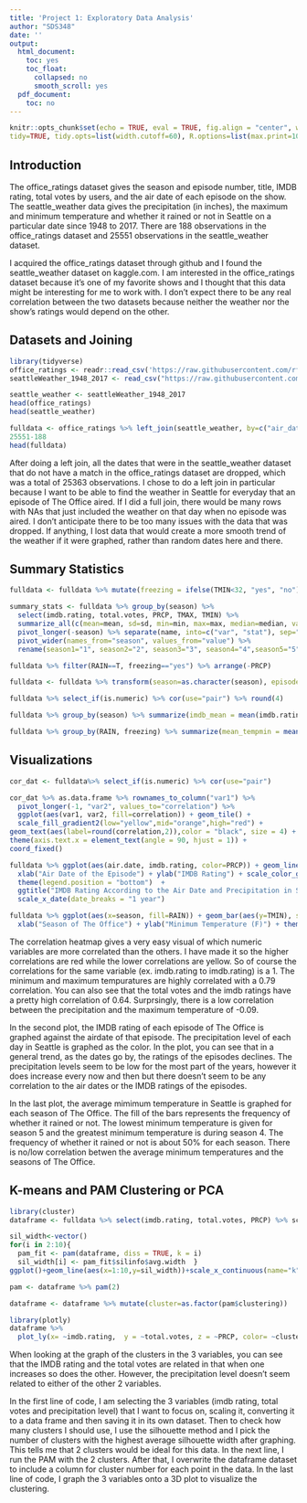```yaml
---
title: 'Project 1: Exploratory Data Analysis'
author: "SDS348"
date: ''
output:
  html_document:
    toc: yes
    toc_float:
      collapsed: no
      smooth_scroll: yes
  pdf_document:
    toc: no
---
```


```r
knitr::opts_chunk$set(echo = TRUE, eval = TRUE, fig.align = "center", warning = F, message = F,
tidy=TRUE, tidy.opts=list(width.cutoff=60), R.options=list(max.print=100))
```

## Introduction 

The office_ratings dataset gives the season and episode number, title, IMDB rating, total votes by users, and the air date of each episode on the show. The seattle_weather data gives the precipitation (in inches), the maximum and minimum temperature and whether it rained or not in Seattle on a particular date since 1948 to 2017. There are 188 observations in the office_ratings dataset and 25551 observations in the seattle_weather dataset. 

I acquired the office_ratings dataset through github and I found the seattle_weather dataset on kaggle.com. I am interested in the office_ratings dataset because it's one of my favorite shows and I thought that this data might be interesting for me to work with. I don't expect there to be any real correlation between the two datasets because neither the weather nor the show's ratings would depend on the other. 


## Datasets and Joining

```r
library(tidyverse)
office_ratings <- readr::read_csv('https://raw.githubusercontent.com/rfordatascience/tidytuesday/master/data/2020/2020-03-17/office_ratings.csv')
seattleWeather_1948_2017 <- read_csv("https://raw.githubusercontent.com/russellromney/seattle-weather/master/seattleWeather_1948-2017.csv")

seattle_weather <- seattleWeather_1948_2017
head(office_ratings)
head(seattle_weather)

fulldata <- office_ratings %>% left_join(seattle_weather, by=c("air_date" = "DATE")) 
25551-188
head(fulldata)
```

After doing a left join, all the dates that were in the seattle_weather dataset that do not have a match in the office_ratings dataset are dropped, which was a total of 25363 observations. I chose to do a left join in particular because I want to be able to find the weather in Seattle for everyday that an episode of The Office aired. If I did a full join, there would be many rows with NAs that just included the weather on that day when no episode was aired. I don't anticipate there to be too many issues with the data that was dropped. If anything, I lost data that would create a more smooth trend of the weather if it were graphed, rather than random dates here and there. 


## Summary Statistics
    
```r
fulldata <- fulldata %>% mutate(freezing = ifelse(TMIN<32, "yes", "no")) %>% rename(imdb.rating=imdb_rating) %>% rename(total.votes=total_votes) %>% rename(air.date=air_date)

summary_stats <- fulldata %>% group_by(season) %>% 
  select(imdb.rating, total.votes, PRCP, TMAX, TMIN) %>% 
  summarize_all(c(mean=mean, sd=sd, min=min, max=max, median=median, var=var)) %>% 
  pivot_longer(-season) %>% separate(name, into=c("var", "stat"), sep="_") %>% 
  pivot_wider(names_from="season", values_from="value") %>% 
  rename(season1="1", season2="2", season3="3", season4="4",season5="5", season6="6", season7="7", season8="8", season9="9")

fulldata %>% filter(RAIN==T, freezing=="yes") %>% arrange(-PRCP)

fulldata <- fulldata %>% transform(season=as.character(season), episode=as.character(episode), RAIN=as.character(RAIN)) 

fulldata %>% select_if(is.numeric) %>% cor(use="pair") %>% round(4)

fulldata %>% group_by(season) %>% summarize(imdb_mean = mean(imdb.rating), PRCP_max = max(PRCP))

fulldata %>% group_by(RAIN, freezing) %>% summarize(mean_tempmin = mean(TMIN))
```
## Visualizations

```r
cor_dat <- fulldata%>% select_if(is.numeric) %>% cor(use="pair")

cor_dat %>% as.data.frame %>% rownames_to_column("var1") %>% 
  pivot_longer(-1, "var2", values_to="correlation") %>% 
  ggplot(aes(var1, var2, fill=correlation)) + geom_tile() + 
  scale_fill_gradient2(low="yellow",mid="orange",high="red") + 
geom_text(aes(label=round(correlation,2)),color = "black", size = 4) + 
theme(axis.text.x = element_text(angle = 90, hjust = 1)) + 
coord_fixed()

fulldata %>% ggplot(aes(air.date, imdb.rating, color=PRCP)) + geom_line() + 
  xlab("Air Date of the Episode") + ylab("IMDB Rating") + scale_color_gradient(low="pink", high="blue") +
  theme(legend.position = "bottom")  +
  ggtitle("IMDB Rating According to the Air Date and Precipitation in Seattle") + 
  scale_x_date(date_breaks = "1 year")

fulldata %>% ggplot(aes(x=season, fill=RAIN)) + geom_bar(aes(y=TMIN), stat="summary", fun=mean) +
  xlab("Season of The Office") + ylab("Minimum Temperature (F)") + theme(legend.position = "bottom") + ggtitle("The Average Minimum Temperature for Every Season of The Office") + scale_fill_brewer(palette="Pastel2")
```
The correlation heatmap gives a very easy visual of which numeric variables are more correlated than the others. I have made it so the higher correlations are red while the lower correlations are yellow. So of course the correlations for the same variable (ex. imdb.rating to imdb.rating) is a 1. The minimum and maximum tempuratures are highly correlated with a 0.79 correlation. You can also see that the total votes and the imdb ratings have a pretty high correlation of 0.64. Surprsingly, there is a low correlation between the precipitation and the maximum temperature of -0.09. 

In the second plot, the IMDB rating of each episode of The Office is graphed against the airdate of that episode. The precipitation level of each day in Seattle is graphed as the color. In the plot, you can see that in a general trend, as the dates go by, the ratings of the episodes declines. The precipitation levels seem to be low for the most part of the years, however it does increase every now and then but there doesn't seem to be any correlation to the air dates or the IMDB ratings of the episodes. 

In the last plot, the average mimimum temperature in Seattle is graphed for each season of The Office. The fill of the bars represents the frequency of whether it rained or not. The lowest minimum temperature is given for season 5 and the greatest minimum temperature is during season 4. The frequency of whether it rained or not is about 50% for each season. There is no/low correlation betwen the average minimum temperatures and the seasons of The Office. 


## K-means and PAM Clustering or PCA 
    
```r
library(cluster)
dataframe <- fulldata %>% select(imdb.rating, total.votes, PRCP) %>% scale %>% as.data.frame 

sil_width<-vector()
for(i in 2:10){  
  pam_fit <- pam(dataframe, diss = TRUE, k = i)  
  sil_width[i] <- pam_fit$silinfo$avg.width  }
ggplot()+geom_line(aes(x=1:10,y=sil_width))+scale_x_continuous(name="k",breaks=1:10)

pam <- dataframe %>% pam(2)

dataframe <- dataframe %>% mutate(cluster=as.factor(pam$clustering))

library(plotly)
dataframe %>% 
  plot_ly(x= ~imdb.rating,  y = ~total.votes, z = ~PRCP, color= ~cluster, type = "scatter3d", mode = "markers")

```
When looking at the graph of the clusters in the 3 variables, you can see that the IMDB rating and the total votes are related in that when one increases so does the other. However, the precipitation level doesn't seem related to either of the other 2 variables.


In the first line of code, I am selecting the 3 variables (imdb rating, total votes and precipitation level) that I want to focus on, scaling it, converting it to a data frame and then saving it in its own dataset. Then to check how many clusters I should use, I use the silhouette method and I pick the number of clusters with the highest average silhouette width after graphing. This tells me that 2 clusters would be ideal for this data. In the next line, I run the PAM with the 2 clusters.  After that, I overwrite the dataframe dataset to include a column for cluster number for each point in the data. In the last line of code, I graph the 3 variables onto a 3D plot to visualize the clustering.  


